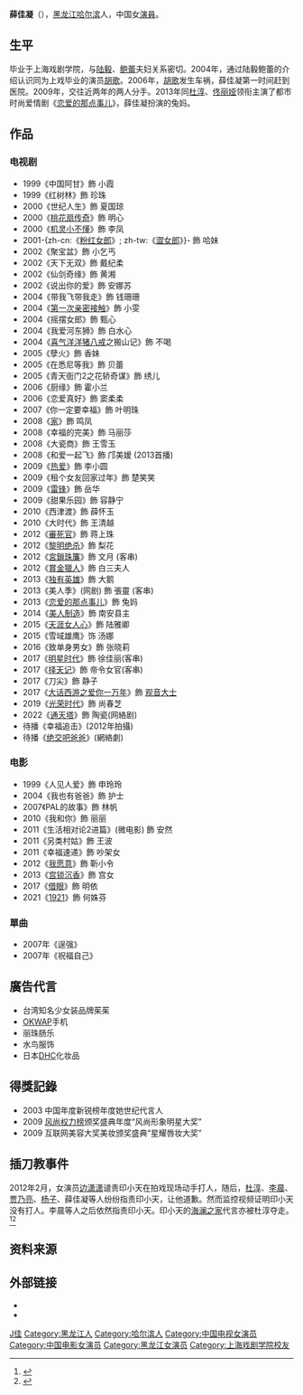 {{藝人
| 姓名 = 薛佳凝
| 類型 = 女演員
| 圖片 = 
| 圖片尺寸 = 
| 圖片簡介 = 薛佳凝
| 原名 =
| 羅馬拼音 = Xue Jia Ning  
| 英文名 =
| 綽號 = 哈妹
| 國籍 = {{PRC}}
| 民族 = [[汉族|汉族]]
| 籍貫 =
| 出生日期 = {{Birth date and age|1978|8|13}}
| 出生地點 = {{CHN}}[[黑龙江省|黑龙江省]][[哈尔滨市|哈尔滨市]]
| 職業 = 演員、歌手
| 語言 = [[普通話|普通話]]、[[英語|英語]]、[[沪語|沪語]]
| 教育程度 = [[上海戏剧学院|上海戏剧学院]]表演系
| 宗教信仰 =
| 音樂類型 = 
| 演奏樂器 = 
| 出身地 = 
| 出道作 = 
| 出道日期 = 
| 代表作 = 《粉红女郎》<BR>《租个女友回家过年》<BR>《在悉尼等我》
| 活躍年代 = 1996年至今
| 唱片公司 = 
| 經紀公司 = [[華誼兄弟|華誼兄弟]](已退出)
| 網站 = 
| 相關團體 = 
| 獎項 = 
| IMDb = 4907940
}}

'''薛佳凝'''（{{bd|1978年|8月13日|catIdx=H薛}}），[[黑龙江|黑龙江]][[哈尔滨|哈尔滨]]人，中国女[[演員|演員]]。

== 生平 ==
毕业于上海戏剧学院，与[[陆毅|陆毅]]、[[鲍蕾|鲍蕾]]夫妇关系密切。2004年，通过陆毅鲍蕾的介绍认识同为上戏毕业的演员[[胡歌|胡歌]]。2006年，[[胡歌|胡歌]]发生车祸，薛佳凝第一时间赶到医院。2009年，交往近两年的两人分手。2013年同[[杜淳|杜淳]]、[[佟丽娅|佟丽娅]]领衔主演了都市时尚爱情剧《[[恋爱的那点事儿|恋爱的那点事儿]]》，薛佳凝扮演的兔妈。

==作品==
===电视剧===
*1999《中国阿甘》飾 小霞
*1999《红树林》飾 珍珠 
*2000《世纪人生》飾 夏国琼
*2000《[[桃花扇传奇|桃花扇传奇]]》飾 明心
*2000《[[机灵小不懂|机灵小不懂]]》飾 李凤
*2001-{zh-cn:《[[粉红女郎|粉红女郎]]》; zh-tw:《[[粉红女郎|澀女郎]]》}- 飾 哈妹
*2002《聚宝盆》飾 小乞丐
*2002《天下无双》飾 戴纪柔 
*2002《仙剑奇缘》飾 黄湘 
*2002《说出你的爱》飾 安娜苏
*2004《带我飞带我走》飾 钱珊珊 
*2004《[[第一次亲密接触|第一次亲密接触]]》飾 小雯 
*2004《摇摆女郎》飾 甄心
*2004《我爱河东狮》飾 白水心 
*2004《[[喜气洋洋猪八戒|喜气洋洋猪八戒]]之搬山记》飾 不喝
*2005《孽火》飾 香妹
*2005《在悉尼等我》飾 贝蕾  
*2005《青天衙门2之花轿奇谋》飾 绣儿
*2006《厨缘》飾 霍小兰 
*2006《恋爱真好》飾 窦柔柔
*2007《你一定要幸福》飾 叶明珠 
*2008《[[家|家]]》飾 鸣凤 
*2008《幸福的完美》飾 马丽莎 
*2008《大瓷商》飾 王雪玉
*2008《和爱一起飞》飾 邝美嫒 (2013首播)
*2009《[[热爱_(2009年电视剧)|热爱]]》飾 李小圆 
*2009《租个女友回家过年》飾 楚笑笑
*2009《[[雷锋|雷锋]]》飾 岳华
*2009《甜果乐园》飾 容静宁
*2010《西津渡》飾 薛怀玉
*2010《大时代》飾 王清越
*2012《[[審死官_(電視劇)|審死官]]》飾 蒋上珠
*2012《[[黎明绝杀|黎明绝杀]]》飾 梨花
*2012《[[宮鎖珠簾|宮鎖珠簾]]》飾 文月 (客串)
*2012《[[賞金獵人_(電視劇)|賞金獵人]]》飾 白三夫人
*2013《[[独有英雄|独有英雄]]》飾 大鹅
*2013《美人季》(网剧) 飾 張靈 (客串)
*2013《[[恋爱的那点事儿|恋爱的那点事儿]]》飾 兔妈
*2014《[[美人制造|美人制造]]》飾 南安县主
*2015《[[天涯女人心|天涯女人心]]》飾 陆雅卿
*2015《雪域雄鹰》饰 汤娜
*2016《致单身男女》飾  张晓莉
*2017《[[明星时代|明星时代]]》飾  徐佳丽(客串)
*2017《[[擇天記_(電視劇)|择天记]]》飾  帝令女官(客串)
*2017《刀尖》飾  静子
*2017《[[大话西游之爱你一万年|大话西游之爱你一万年]]》飾  [[观音大士|观音大士]]
*2019《[[光荣时代|光荣时代]]》飾 尚春芝
*2022《[[通天塔_(网絡剧)|通天塔]]》飾 陶瓷(网絡剧)
*待播《幸福追击》(2012年拍攝)
*待播《[[绝交吧爸爸|绝交吧爸爸]]》(網絡劇)

===电影===
*1999《人见人爱》飾 申玲玲
*2004《我也有爸爸》飾 护士
*2007《PAL的故事》飾 林帆
*2010《我和你》飾 丽丽
*2011《生活相对论2进篇》(微电影) 飾 安然
*2011《另类村姑》飾 王波
*2011《幸福速递》飾 吵架女
*2012《[[我愿意|我愿意]]》飾 靳小令
*2013《[[宫锁沉香|宫锁沉香]]》飾 宫女
*2017《[[借眼|借眼]]》飾 明依
*2021《[[1921_(电影)|1921]]》飾 何姝芬

===單曲===
*2007年《逞强》
*2007年《祝福自己》

==廣告代言==
*台湾知名少女装品牌茱茱
*[[OKWAP|OKWAP]]手机
*丽珠肠乐
*水鸟服饰
*日本[[DHC|DHC]]化妆品

==得獎記錄==
*2003 中国年度新锐榜年度她世纪代言人　
*2009 [[风尚权力榜|风尚权力榜]]颁奖盛典年度“风尚形象明星大奖”　
*2009 互联网美容大奖美妆颁奖盛典“星耀唇妆大奖”

== 插刀教事件 ==
2012年2月，女演员[[边潇潇|边潇潇]]谴责印小天在拍戏现场动手打人，随后，[[杜淳|杜淳]]、[[李晨_(演员)|李晨]]、[[贾乃亮|贾乃亮]]、[[杨子_(企业家)|杨子]]、薛佳凝等人纷纷指责印小天，让他道歉。然而监控视频证明印小天没有打人。李晨等人之后依然指责印小天。印小天的[[海澜之家|海澜之家]]代言亦被杜淳夺走。<ref>{{Cite web|url=http://ent.ifeng.com/a/20170605/42946301_0.shtml|title=印小天插刀教事件→当年仅有两位女星说过公道话？|accessdate=2018-09-10|author=|date=|publisher=|archive-date=2018-09-10|archive-url=https://web.archive.org/web/20180910100443/http://ent.ifeng.com/a/20170605/42946301_0.shtml|dead-url=no}}</ref><ref>{{Cite web|url=https://www.douban.com/group/topic/116047521/|title=插刀教的来龙去脉|accessdate=2018-09-10|author=|date=|publisher=|archive-date=2019-04-03|archive-url=https://web.archive.org/web/20190403134012/https://www.douban.com/group/topic/116047521/|dead-url=no}}</ref>

==资料来源==
{{reflist}}

==外部链接==
*{{新浪博客|xuejianing}}
*{{sinaweibo|xuejianing}}

{{Authority control}}
{{DEFAULTSORT:X薛}}
[[Category:薛姓|J佳]]
[[Category:黑龙江人|Category:黑龙江人]]
[[Category:哈尔滨人|Category:哈尔滨人]]
[[Category:中国电视女演员|Category:中国电视女演员]]
[[Category:中国电影女演员|Category:中国电影女演员]]
[[Category:黑龙江女演员|Category:黑龙江女演员]]
[[Category:上海戏剧学院校友|Category:上海戏剧学院校友]]